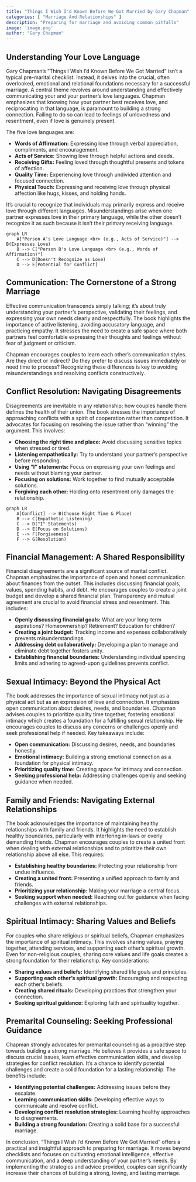 ```yaml
---
title: "Things I Wish I'd Known Before We Got Married by Gary Chapman"
categories: [ "Marriage And Relationships" ]
description: "Preparing for marriage and avoiding common pitfalls"
image: 'image.png'
author: "Gary Chapman"
---
```

## Understanding Your Love Language

Gary Chapman's "Things I Wish I'd Known Before We Got Married" isn't a typical pre-marital checklist.  Instead, it delves into the crucial, often overlooked, emotional and relational foundations necessary for a successful marriage.  A central theme revolves around understanding and effectively communicating your and your partner's love languages.  Chapman emphasizes that knowing how your partner best receives love, and reciprocating in that language, is paramount to building a strong connection.  Failing to do so can lead to feelings of unlovedness and resentment, even if love is genuinely present.

The five love languages are:

* **Words of Affirmation:** Expressing love through verbal appreciation, compliments, and encouragement.
* **Acts of Service:** Showing love through helpful actions and deeds.
* **Receiving Gifts:** Feeling loved through thoughtful presents and tokens of affection.
* **Quality Time:** Experiencing love through undivided attention and focused connection.
* **Physical Touch:** Expressing and receiving love through physical affection like hugs, kisses, and holding hands.

It's crucial to recognize that individuals may primarily express and receive love through different languages.  Misunderstandings arise when one partner expresses love in their primary language, while the other doesn't recognize it as such because it isn't their primary receiving language.

```mermaid
graph LR
    A["Person A's Love Language <br> (e.g., Acts of Service)"] --> B(Expresses Love)
    B --> C["Person B's Love Language <br> (e.g., Words of Affirmation)"]
    C --> D(Doesn't Recognize as Love)
    D --> E[Potential for Conflict]
```

##  Communication: The Cornerstone of a Strong Marriage

Effective communication transcends simply talking; it's about truly understanding your partner's perspective, validating their feelings, and expressing your own needs clearly and respectfully. The book highlights the importance of active listening, avoiding accusatory language, and practicing empathy.  It stresses the need to create a safe space where both partners feel comfortable expressing their thoughts and feelings without fear of judgment or criticism.  

Chapman encourages couples to learn each other's communication styles.  Are they direct or indirect?  Do they prefer to discuss issues immediately or need time to process? Recognizing these differences is key to avoiding misunderstandings and resolving conflicts constructively.

## Conflict Resolution: Navigating Disagreements

Disagreements are inevitable in any relationship; how couples handle them defines the health of their union.  The book stresses the importance of approaching conflicts with a spirit of cooperation rather than competition.  It advocates for focusing on resolving the issue rather than "winning" the argument.  This involves:

* **Choosing the right time and place:** Avoid discussing sensitive topics when stressed or tired.
* **Listening empathetically:** Try to understand your partner's perspective before responding.
* **Using "I" statements:** Focus on expressing your own feelings and needs without blaming your partner.
* **Focusing on solutions:**  Work together to find mutually acceptable solutions.
* **Forgiving each other:** Holding onto resentment only damages the relationship.

```mermaid
graph LR
    A[Conflict] --> B(Choose Right Time & Place)
    B --> C(Empathetic Listening)
    C --> D("I" Statements)
    D --> E(Focus on Solutions)
    E --> F[Forgiveness]
    F --> G(Resolution)
```

##  Financial Management: A Shared Responsibility

Financial disagreements are a significant source of marital conflict.  Chapman emphasizes the importance of open and honest communication about finances from the outset.  This includes discussing financial goals, values, spending habits, and debt.  He encourages couples to create a joint budget and develop a shared financial plan.  Transparency and mutual agreement are crucial to avoid financial stress and resentment.  This includes:

* **Openly discussing financial goals:**  What are your long-term aspirations?  Homeownership?  Retirement?  Education for children?
* **Creating a joint budget:**  Tracking income and expenses collaboratively prevents misunderstandings.
* **Addressing debt collaboratively:**  Developing a plan to manage and eliminate debt together fosters unity.
* **Establishing financial boundaries:**  Understanding individual spending limits and adhering to agreed-upon guidelines prevents conflict.


##  Sexual Intimacy:  Beyond the Physical Act

The book addresses the importance of sexual intimacy not just as a physical act but as an expression of love and connection.  It emphasizes open communication about desires, needs, and boundaries.  Chapman advises couples to prioritize quality time together, fostering emotional intimacy which creates a foundation for a fulfilling sexual relationship.  He encourages couples to discuss any concerns or challenges openly and seek professional help if needed.  Key takeaways include:

* **Open communication:**  Discussing desires, needs, and boundaries honestly.
* **Emotional intimacy:**  Building a strong emotional connection as a foundation for physical intimacy.
* **Prioritizing quality time:**  Creating space for intimacy and connection.
* **Seeking professional help:**  Addressing challenges openly and seeking guidance when needed.


##  Family and Friends:  Navigating External Relationships

The book acknowledges the importance of maintaining healthy relationships with family and friends.  It highlights the need to establish healthy boundaries, particularly with interfering in-laws or overly demanding friends.  Chapman encourages couples to create a united front when dealing with external relationships and to prioritize their own relationship above all else. This requires:

* **Establishing healthy boundaries:** Protecting your relationship from undue influence.
* **Creating a united front:**  Presenting a unified approach to family and friends.
* **Prioritizing your relationship:**  Making your marriage a central focus.
* **Seeking support when needed:**  Reaching out for guidance when facing challenges with external relationships.


##  Spiritual Intimacy:  Sharing Values and Beliefs

For couples who share religious or spiritual beliefs, Chapman emphasizes the importance of spiritual intimacy.  This involves sharing values, praying together, attending services, and supporting each other's spiritual growth.  Even for non-religious couples, sharing core values and life goals creates a strong foundation for their relationship.  Key considerations:

* **Sharing values and beliefs:**  Identifying shared life goals and principles.
* **Supporting each other's spiritual growth:**  Encouraging and respecting each other's beliefs.
* **Creating shared rituals:**  Developing practices that strengthen your connection.
* **Seeking spiritual guidance:**  Exploring faith and spirituality together.


##  Premarital Counseling:  Seeking Professional Guidance

Chapman strongly advocates for premarital counseling as a proactive step towards building a strong marriage.  He believes it provides a safe space to discuss crucial issues, learn effective communication skills, and develop strategies for conflict resolution.  It's a chance to identify potential challenges and create a solid foundation for a lasting relationship.  The benefits include:

* **Identifying potential challenges:**  Addressing issues before they escalate.
* **Learning communication skills:**  Developing effective ways to communicate and resolve conflict.
* **Developing conflict resolution strategies:**  Learning healthy approaches to disagreements.
* **Building a strong foundation:**  Creating a solid base for a successful marriage.


In conclusion, "Things I Wish I'd Known Before We Got Married" offers a practical and insightful approach to preparing for marriage. It moves beyond checklists and focuses on cultivating emotional intelligence, effective communication, and a deep understanding of your partner's needs.  By implementing the strategies and advice provided, couples can significantly increase their chances of building a strong, loving, and lasting marriage.

